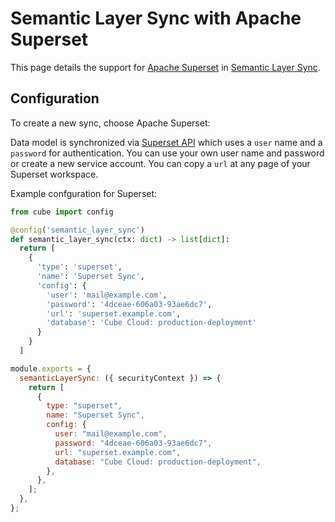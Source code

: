 # Semantic Layer Sync with Apache Superset

This page details the support for [Apache Superset](https://superset.apache.org)
in [Semantic Layer Sync](/product/workspace/semantic-layer-sync).

## Configuration

To create a new sync, choose <Btn>Apache Superset</Btn>:

<Screenshot
  highlight="inset(34% 50% 55% 35% round 10px)"
  src="https://ucarecdn.com/36c23111-871d-4d2a-927f-877df954b090/"
/>

Data model is synchronized via [Superset API][superset-api] which uses a `user`
name and a `password` for authentication. You can use your own user name and
password or create a new service account. You can copy a `url` at any page of
your Superset workspace.

Example confguration for Superset:

<CodeTabs>

```python
from cube import config

@config('semantic_layer_sync')
def semantic_layer_sync(ctx: dict) -> list[dict]:
  return [
    {
      'type': 'superset',
      'name': 'Superset Sync',
      'config': {
        'user': 'mail@example.com',
        'password': '4dceae-606a03-93ae6dc7',
        'url': 'superset.example.com',
        'database': 'Cube Cloud: production-deployment'
      }
    }
  ]
```

```javascript
module.exports = {
  semanticLayerSync: ({ securityContext }) => {
    return [
      {
        type: "superset",
        name: "Superset Sync",
        config: {
          user: "mail@example.com",
          password: "4dceae-606a03-93ae6dc7",
          url: "superset.example.com",
          database: "Cube Cloud: production-deployment",
        },
      },
    ];
  },
};
```

</CodeTabs>


[superset-api]: https://superset.apache.org/docs/api/